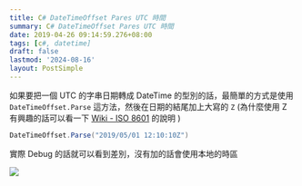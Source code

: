 ```yaml
---
title: C# DateTimeOffset Pares UTC 時間
summary: C# DateTimeOffset Pares UTC 時間
date: 2019-04-26 09:14:59.276+08:00
tags: [c#, datetime]
draft: false
lastmod: '2024-08-16'
layout: PostSimple
---
```


如果要把一個 UTC 的字串日期轉成 DateTime 的型別的話，最簡單的方式是使用 `DateTimeOffset.Parse` 這方法，然後在日期的結尾加上大寫的 `Z` (為什麼使用 Z 有興趣的話可以看一下 [Wiki - ISO 8601](https://en.wikipedia.org/wiki/ISO_8601#Coordinated_Universal_Time_%28UTC%29) 的說明 )

```csharp
DateTimeOffset.Parse("2019/05/01 12:10:10Z")
```

實際 Debug 的話就可以看到差別，沒有加的話會使用本地的時區

![](https://image.cashwu.com/404.webp)
